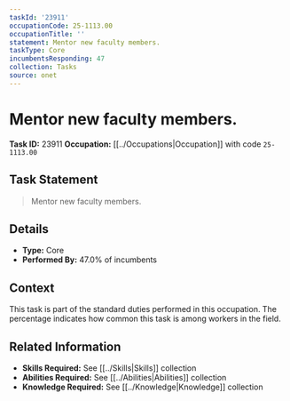 ```yaml
---
taskId: '23911'
occupationCode: 25-1113.00
occupationTitle: ''
statement: Mentor new faculty members.
taskType: Core
incumbentsResponding: 47
collection: Tasks
source: onet
---
```

# Mentor new faculty members.

**Task ID:** 23911
**Occupation:** [[../Occupations|Occupation]] with code `25-1113.00`

## Task Statement

> Mentor new faculty members.

## Details

- **Type:** Core
- **Performed By:** 47.0% of incumbents

## Context

This task is part of the standard duties performed in this occupation. The percentage indicates how common this task is among workers in the field.

## Related Information

- **Skills Required:** See [[../Skills|Skills]] collection
- **Abilities Required:** See [[../Abilities|Abilities]] collection
- **Knowledge Required:** See [[../Knowledge|Knowledge]] collection
